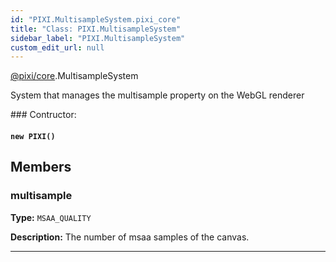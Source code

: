 ```yaml
---
id: "PIXI.MultisampleSystem.pixi_core"
title: "Class: PIXI.MultisampleSystem"
sidebar_label: "PIXI.MultisampleSystem"
custom_edit_url: null
---
```



<div class="package-name">

[@pixi/core](../modules/pixi_core).MultisampleSystem

</div>


System that manages the multisample property on the WebGL renderer



        

<article>
### Contructor:
<h4><code>new PIXI()</code></h4>

</article>
            



## Members
<article>

### multisample 
**Type:** <code>MSAA_QUALITY</code>

**Description:** The number of msaa samples of the canvas.

</article>


---------------------------------------




    
